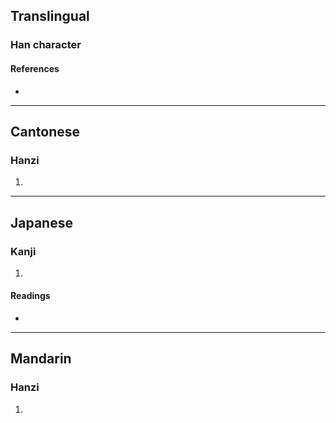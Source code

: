{{character info}}
==Translingual==

===Han character===
{{Han char|rn=32|rad=土|as=08|sn=11|four=49112|canj=GFQU|ids=⿰土卷}}

====References====
* {{Han ref|kx=0230.260|dkj=05164|dj=0466.320|hdz=10455.030|uh=57E2|ud=22498|bh=D4AF|bd=54447}}

----

==Cantonese==

===Hanzi===
{{yue-hanzi|jyut=[[gyun3]]|y=gyun3}}

# {{rfdef|yue|sort=土08}}

----

==Japanese==

===Kanji===
{{ja-kanji|grade=|rs=土08}}

# {{rfdef|ja|sort=土08}}

====Readings====
* {{ja-readings|on=[[けん]] (ken)|kun=[[くま]] (kuma)}}

----

==Mandarin==

===Hanzi===
{{cmn-hanzi|pin=[[juǎn]] ([[juan3]])|wg=chüan<sup>3</sup>}}

# {{rfdef|cmn|sort=土08}}
